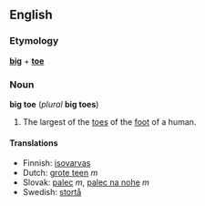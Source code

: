 == English ==
=== Etymology ===
'''[[big]]''' + '''[[toe]]'''

=== Noun ===
'''big toe''' (''plural'' '''big toes''')

#The largest of the [[toe]]s of the [[foot]] of a human.

==== Translations ====
*Finnish: [[isovarvas]]
*Dutch: [[grote teen]] ''m''
*Slovak: [[palec]] ''m'', [[palec na nohe]] ''m'' <!--this literal translation belongs on the Slovak page (''literally'' '''thumb on the foot''') -->
*Swedish: [[stortå]]